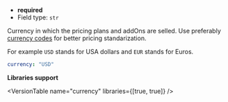 
- **required**
- Field type: `str`

Currency in which the pricing plans and addOns are selled. Use
preferably [currency codes](https://en.wikipedia.org/wiki/ISO_4217) for
better pricing standarization.

For example `USD` stands for USA dollars and `EUR` stands for Euros.

```yaml
currency: "USD"
```

**Libraries support**

<VersionTable name="currency" libraries={[true, true]} />
